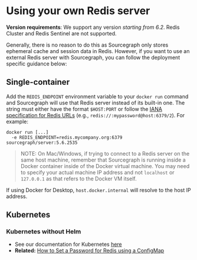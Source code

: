 # Using your own Redis server

**Version requirements**: We support any version *starting from 6.2*. Redis Cluster and Redis Sentinel are not supported.

Generally, there is no reason to do this as Sourcegraph only stores ephemeral cache and session data in Redis. However, if you want to use an external Redis server with Sourcegraph, you can follow the deployment specific guidance below:

## Single-container
Add the `REDIS_ENDPOINT` environment variable to your `docker run` command and Sourcegraph will use that Redis server instead of its built-in one. The string must either have the format `$HOST:PORT`
or follow the [IANA specification for Redis URLs](https://www.iana.org/assignments/uri-schemes/prov/redis) (e.g., `redis://:mypassword@host:6379/2`). For example:

```
docker run [...]
  -e REDIS_ENDPOINT=redis.mycompany.org:6379
sourcegraph/server:5.6.2535
```

> NOTE: On Mac/Windows, if trying to connect to a Redis server on the same host machine, remember that Sourcegraph is running inside a Docker container inside of the Docker virtual machine. You may need to specify your actual machine IP address and not `localhost` or `127.0.0.1` as that refers to the Docker VM itself.

If using Docker for Desktop, `host.docker.internal` will resolve to the host IP address.

## Kubernetes

### Kubernetes without Helm
- See our documentation for Kubernetes [here](/admin/deploy/kubernetes/configure#external-redis)
 - **Related:** [How to Set a Password for Redis using a ConfigMap](/admin/how-to/redis_configmap)
